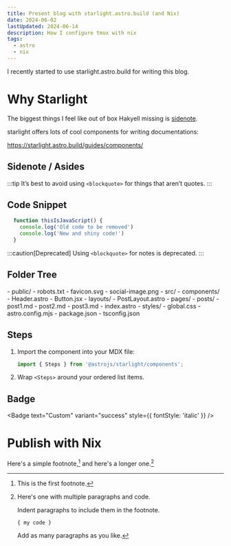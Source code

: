 ```yaml
---
title: Present blog with starlight.astro.build (and Nix)
date: 2024-06-02
lastUpdated: 2024-06-14
description: How I configure tmux with nix
tags: 
  - astro
  - nix
---
```

I recently started to use starlight.astro.build for writing this blog.

# Why Starlight
The biggest things I feel like out of box Hakyell missing is [sidenote](https://tony-zorman.com/posts/block-sidenotes.html).

starlight offers lots of cool components for writing documentations:

https://starlight.astro.build/guides/components/
## Sidenote / Asides

:::tip
It’s best to avoid using `<blockquote>` for things that aren’t quotes.
:::

## Code Snippet
```js title="example.js" ins={3} del={2}
  function thisIsJavaScript() {
    console.log('Old code to be removed')
    console.log('New and shiny code!')
  }
```


:::caution[Deprecated]
Using `<blockquote>` for notes is deprecated.
:::


## Folder Tree

<FileTree>
- public/
  - robots.txt
  - favicon.svg
  - social-image.png
- src/
  - components/
    - Header.astro
    - Button.jsx
  - layouts/
    - PostLayout.astro
  - pages/
    - posts/
      - post1.md
      - post2.md
      - post3.md
    - index.astro
  - styles/
    - global.css
- astro.config.mjs
- package.json
- tsconfig.json
</FileTree>

## Steps

<Steps>

1. Import the component into your MDX file:

   ```js
   import { Steps } from '@astrojs/starlight/components';
   ```

2. Wrap `<Steps>` around your ordered list items.

</Steps>

## Badge


<Badge text="New" variant="tip" size="small" />

<Badge text="Deprecated" variant="caution" size="medium" />

<Badge text="Starlight" variant="note" size="large" />

<Badge text="Custom" variant="success" style={{ fontStyle: 'italic' }} />

# Publish with Nix
Here's a simple footnote,[^1] and here's a longer one.[^bignote]
[^1]: This is the first footnote.
[^bignote]: Here's one with multiple paragraphs and code.

    Indent paragraphs to include them in the footnote.

    `{ my code }`

    Add as many paragraphs as you like.
